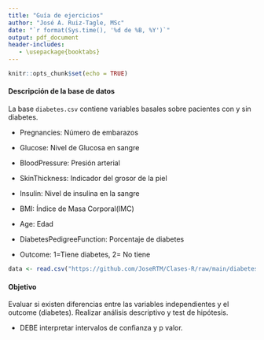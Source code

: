 ```yaml
---
title: "Guía de ejercicios"
author: "José A. Ruiz-Tagle, MSc"
date: "`r format(Sys.time(), '%d de %B, %Y')`"
output: pdf_document
header-includes:
   - \usepackage{booktabs}
---
```



```r
knitr::opts_chunk$set(echo = TRUE)
```

#### Descripción de la base de datos

La base `diabetes.csv` contiene variables basales sobre pacientes con y sin diabetes.

-   Pregnancies: Número de embarazos

-   Glucose: Nivel de Glucosa en sangre

-   BloodPressure: Presión arterial

-   SkinThickness: Indicador del grosor de la piel

-   Insulin: Nivel de insulina en la sangre

-   BMI: Índice de Masa Corporal(IMC)

-   Age: Edad

-   DiabetesPedigreeFunction: Porcentaje de diabetes

-   Outcome: 1=Tiene diabetes, 2= No tiene

```r
data <- read.csv("https://github.com/JoseRTM/Clases-R/raw/main/diabetes.csv")
```

#### Objetivo 
Evaluar si existen diferencias entre las variables independientes y el outcome (diabetes). Realizar análisis descriptivo y test de hipótesis.

- DEBE interpretar intervalos de confianza y p valor.